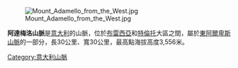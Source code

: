 [[Image:Mount_Adamello_from_the_West.jpg|right]]

'''阿達梅洛山脈'''是[[意大利|意大利]]的山脈，位於[[布雷西亞|布雷西亞]]和[[特倫托|特倫托]]大區之間，屬於[[東阿爾卑斯山脈|東阿爾卑斯山脈]]的一部分，長30公里、寬30公里，最高點海拔高度3,556米。

{{Italy-geo-stub}}
[[Category:意大利山脈|Category:意大利山脈]]